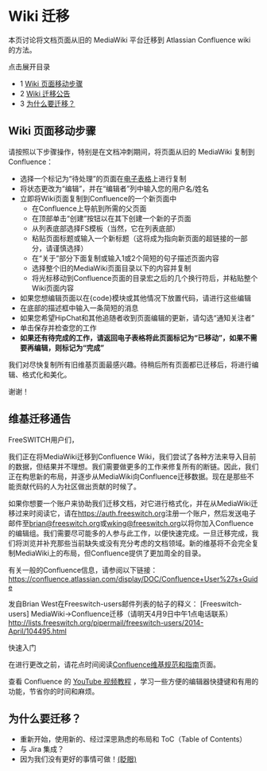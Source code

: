 # Wiki 迁移

本页讨论将文档页面从旧的 MediaWiki 平台迁移到 Atlassian Confluence wiki 的方法。

点击展开目录

* 1 [Wiki 页面移动步骤](#wiki-页面移动步骤)
* 2 [Wiki 迁移公告](#wiki-迁移公告)
* 3 [为什么要迁移？](#为什么要迁移？)

## Wiki 页面移动步骤

请按照以下步骤操作，特别是在文档冲刺期间，将页面从旧的 MediaWiki 复制到 Confluence：

* 选择一个标记为“待处理”的页面在[电子表格](index.mdx#-freeswitch--contributing-documentation-)上进行复制
* 将状态更改为“编辑”，并在“编辑者”列中输入您的用户名/姓名
* 立即将Wiki页面复制到Confluence的一个新页面中  
   * 在Confluence上导航到所需的父页面  
   * 在顶部单击“创建”按钮以在其下创建一个新的子页面  
   * 从列表底部选择FS模板（当然，它在列表底部）  
   * 粘贴页面标题或输入一个新标题（这将成为指向新页面的超链接的一部分，请谨慎选择）  
   * 在“关于”部分下面复制或输入1或2个简短的句子描述页面内容  
   * 选择整个旧的MediaWiki页面目录以下的内容并复制  
   * 将光标移动到Confluence页面的目录宏之后的几个换行符后，并粘贴整个Wiki页面内容
* 如果您想编辑页面以在{code}模块或其他情况下放置代码，请进行这些编辑
* 在底部的描述框中输入一条简短的消息
* 如果您希望HipChat和其他追随者收到页面编辑的更新，请勾选“通知关注者”
* 单击保存并检查您的工作
* **如果还有待完成的工作，请返回电子表格将此页面标记为“已移动”，如果不需要再编辑，则标记为“完成”**

我们对尽快复制所有旧维基页面最感兴趣。待稍后所有页面都已迁移后，将进行编辑、格式化和美化。

谢谢！

## 维基迁移通告

FreeSWITCH用户们，

我们正在将MediaWiki迁移到Confluence Wiki，我们尝试了各种方法来导入目前的数据，但结果并不理想。我们需要做更多的工作来修复所有的断链。因此，我们正在构思新的布局，并逐步从MediaWiki向Confluence迁移数据。现在是那些不能贡献代码的人为社区做出贡献的时候了。

如果你想要一个账户来协助我们迁移文档，对它进行格式化，并在从MediaWiki迁移过来时阅读它，请在<https://auth.freeswitch.org>注册一个账户，然后发送电子邮件至[brian@freeswitch.org](mailto:brian@freeswitch.org)或[wking@freeswitch.org](mailto:wking@freeswitch.org)以将你加入Confluence的编辑组。我们需要尽可能多的人参与此工作，以便快速完成。一旦迁移完成，我们将浏览并补充那些当前缺失或没有充分考虑的文档领域。新的维基将不会完全复制MediaWiki上的布局，但Confluence提供了更加周全的目录。

有关一般的Confluence信息，请参阅以下链接：<https://confluence.atlassian.com/display/DOC/Confluence+User%27s+Guide>

发自Brian West在Freeswitch-users邮件列表的帖子的释义：
\[Freeswitch-users\] MediaWiki->Confluence迁移（请明天4月9日中午1点电话联系）
<http://lists.freeswitch.org/pipermail/freeswitch-users/2014-April/104495.html>

快速入门

在进行更改之前，请花点时间阅读[Confluence维基规范和指南](./Confluence-Wiki-Standards-and-Guidelines_1049056.mdx)页面。

查看 Confluence 的 [YouTube 视频教程](https://www.youtube.com/watch?v=uhWCMlcY%5FZw) ，学习一些方便的编辑器快捷键和有用的功能，节省你的时间和麻烦。

## 为什么要迁移？

* 重新开始，使用新的、经过深思熟虑的布局和 ToC（Table of Contents）
* 与 Jira 集成？
* 因为我们没有更好的事情可做！[(眨眼)](/images/icons/emoticons/wink.svg)